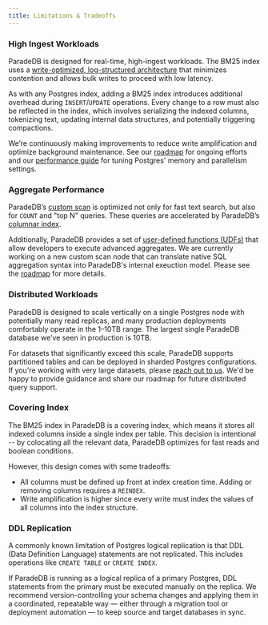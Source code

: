 ```yaml
---
title: Limitations & Tradeoffs
---
```


### High Ingest Workloads

ParadeDB is designed for real-time, high-ingest workloads. The BM25 index uses a [write-optimized, log-structured architecture](/welcome/architecture#data-model) that minimizes contention and allows bulk writes to proceed with low latency.

As with any Postgres index, adding a BM25 index introduces additional overhead during `INSERT`/`UPDATE` operations. Every change to a row must also be reflected in the index, which involves serializing the indexed columns, tokenizing text, updating internal data structures, and potentially triggering compactions.

We’re continuously making improvements to reduce write amplification and optimize background maintenance. See our [roadmap](/welcome/roadmap) for ongoing efforts and
our [performance guide](/documentation/configuration/parallel) for tuning Postgres' memory and parallelism settings.

### Aggregate Performance

ParadeDB’s [custom scan](/welcome/architecture#query-optimizations) is optimized not only for fast text search, but also for `COUNT` and "top N" queries.
These queries are accelerated by ParadeDB’s [columnar index](/welcome/architecture#columnar-index).

Additionally, ParadeDB provides a set of [user-defined functions (UDFs)](/documentation/aggregates/tantivy) that allow developers to execute advanced aggregates.
We are currently working on a new custom scan node that can translate native SQL aggregation syntax into ParadeDB's internal exeuction model.
Please see the [roadmap](/welcome/roadmap) for more details.

### Distributed Workloads

ParadeDB is designed to scale vertically on a single Postgres node with potentially many read replicas, and many production deployments comfortably operate in the 1–10TB range. The largest single ParadeDB database we’ve seen in production is 10TB.

For datasets that significantly exceed this scale, ParadeDB supports partitioned tables and can be deployed in sharded Postgres configurations. If you're working with very large datasets, please
[reach out to us](mailto:support@paradedb.com). We'd be happy to provide guidance and share our roadmap for future distributed query support.

### Covering Index

The BM25 index in ParadeDB is a covering index, which means it stores all indexed columns inside a single index per table. This
decision is intentional -- by colocating all the relevant data, ParadeDB optimizes for fast reads and boolean conditions.

However, this design comes with some tradeoffs:

- All columns must be defined up front at index creation time. Adding or removing columns requires a `REINDEX`.
- Write amplification is higher since every write must index the values of all columns into the index structure.

### DDL Replication

A commonly known limitation of Postgres logical replication is that DDL (Data Definition Language) statements are not replicated. This includes operations like `CREATE TABLE` or `CREATE INDEX`.

If ParadeDB is running as a logical replica of a primary Postgres, DDL statements from the primary must be executed manually on the replica.
We recommend version-controlling your schema changes and applying them in a coordinated, repeatable way — either through a migration tool or deployment automation — to keep source and target databases in sync.
